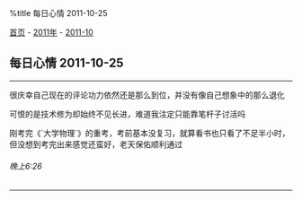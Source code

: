 %title 每日心情 2011-10-25

[[../../../index|首页]] - [[../index|2011年]] - [[index|2011-10]]
==每日心情 2011-10-25==
----
很庆幸自己现在的评论功力依然还是那么到位，并没有像自己想象中的那么退化

可恨的是技术修为却始终不见长进，难道我注定只能靠笔杆子讨活吗

刚考完《`大学物理`》的重考，考前基本没复习，就算看书也只看了不足半小时，但没想到考完出来感觉还蛮好，老天保佑顺利通过
======晚上6:26======
----
